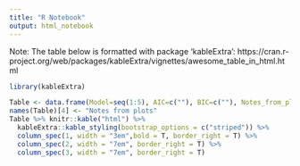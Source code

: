 ```yaml
---
title: "R Notebook"
output: html_notebook
---
```


Note: The table below is formatted with package 'kableExtra':
  https://cran.r-project.org/web/packages/kableExtra/vignettes/awesome_table_in_html.html

```r
library(kableExtra)

Table <- data.frame(Model=seq(1:5), AIC=c(""), BIC=c(""), Notes_from_plots=c(""))
names(Table)[4] <- "Notes from plots"
Table %>% knitr::kable("html") %>% 
  kableExtra::kable_styling(bootstrap_options = c("striped")) %>%
  column_spec(1, width = "3em",bold = T, border_right = T) %>% 
  column_spec(2, width = "7em", border_right = T) %>% 
  column_spec(3, width = "7em", border_right = T)
```